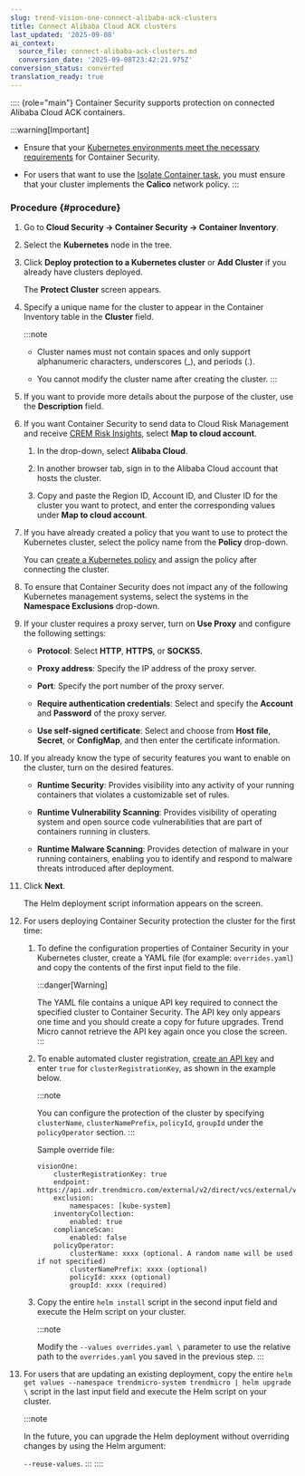 ```yaml
---
slug: trend-vision-one-connect-alibaba-ack-clusters
title: Connect Alibaba Cloud ACK clusters
last_updated: '2025-09-08'
ai_context:
  source_file: connect-alibaba-ack-clusters.md
  conversion_date: '2025-09-08T23:42:21.975Z'
conversion_status: converted
translation_ready: true
---
```


:::: {role="main"}
Container Security supports protection on connected Alibaba Cloud ACK containers.

:::warning[Important]

- Ensure that your [Kubernetes environments meet the necessary requirements](kubernetes-system-req.mdx) for Container Security.

- For users that want to use the [Isolate Container task](isolate-container-task.mdx), you must ensure that your cluster implements the **Calico** network policy.
:::

### Procedure {#procedure}

1.  Go to **Cloud Security → Container Security → Container Inventory**.

2.  Select the **Kubernetes** node in the tree.

3.  Click **Deploy protection to a Kubernetes cluster** or **Add Cluster** if you already have clusters deployed.

    The **Protect Cluster** screen appears.

4.  Specify a unique name for the cluster to appear in the Container Inventory table in the **Cluster** field.

    :::note

    - Cluster names must not contain spaces and only support alphanumeric characters, underscores (\_), and periods (.).

    - You cannot modify the cluster name after creating the cluster.
    :::

5.  If you want to provide more details about the purpose of the cluster, use the **Description** field.

6.  If you want Container Security to send data to Cloud Risk Management and receive [CREM Risk Insights](executive-dashboard.mdx), select **Map to cloud account**.

    1.  In the drop-down, select **Alibaba Cloud**.

    2.  In another browser tab, sign in to the Alibaba Cloud account that hosts the cluster.

    3.  Copy and paste the Region ID, Account ID, and Cluster ID for the cluster you want to protect, and enter the corresponding values under **Map to cloud account**.

7.  If you have already created a policy that you want to use to protect the Kubernetes cluster, select the policy name from the **Policy** drop-down.

    You can [create a Kubernetes policy](kubernetes-protection-policies.mdx) and assign the policy after connecting the cluster.

8.  To ensure that Container Security does not impact any of the following Kubernetes management systems, select the systems in the **Namespace Exclusions** drop-down.

9.  If your cluster requires a proxy server, turn on **Use Proxy** and configure the following settings:

    - **Protocol**: Select **HTTP**, **HTTPS**, or **SOCKS5**.

    - **Proxy address**: Specify the IP address of the proxy server.

    - **Port**: Specify the port number of the proxy server.

    - **Require authentication credentials**: Select and specify the **Account** and **Password** of the proxy server.

    - **Use self-signed certificate**: Select and choose from **Host file**, **Secret**, or **ConfigMap**, and then enter the certificate information.

10. If you already know the type of security features you want to enable on the cluster, turn on the desired features.

    - **Runtime Security**: Provides visibility into any activity of your running containers that violates a customizable set of rules.

    - **Runtime Vulnerability Scanning**: Provides visibility of operating system and open source code vulnerabilities that are part of containers running in clusters.

    - **Runtime Malware Scanning**: Provides detection of malware in your running containers, enabling you to identify and respond to malware threats introduced after deployment.

11. Click **Next**.

    The Helm deployment script information appears on the screen.

12. For users deploying Container Security protection the cluster for the first time:

    1.  To define the configuration properties of Container Security in your Kubernetes cluster, create a YAML file (for example: `overrides.yaml`) and copy the contents of the first input field to the file.

        :::danger[Warning]

        The YAML file contains a unique API key required to connect the specified cluster to Container Security. The API key only appears one time and you should create a copy for future upgrades. Trend Micro cannot retrieve the API key again once you close the screen.
        :::

    2.  To enable automated cluster registration, [create an API key](obtain-apikey-auto-cluster-reg.mdx) and enter `true` for `clusterRegistrationKey`, as shown in the example below.

        :::note

        You can configure the protection of the cluster by specifying `clusterName`, `clusterNamePrefix`, `policyId`, `groupId` under the `policyOperator` section.
        :::

        Sample override file:

        ``` codeblock
        visionOne:
            clusterRegistrationKey: true
            endpoint: https://api.xdr.trendmicro.com/external/v2/direct/vcs/external/vcs
            exclusion: 
                namespaces: [kube-system]
            inventoryCollection:
                enabled: true
            complianceScan:
                enabled: false
            policyOperator:
                clusterName: xxxx (optional. A random name will be used if not specified)
                clusterNamePrefix: xxxx (optional)
                policyId: xxxx (optional)
                groupId: xxxx (required)
        ```

    3.  Copy the entire `helm install` script in the second input field and execute the Helm script on your cluster.

        :::note

        Modify the `--values overrides.yaml \` parameter to use the relative path to the `overrides.yaml` you saved in the previous step.
        :::

13. For users that are updating an existing deployment, copy the entire `helm get values --namespace trendmicro-system trendmicro | helm upgrade \` script in the last input field and execute the Helm script on your cluster.

    :::note

    In the future, you can upgrade the Helm deployment without overriding changes by using the Helm argument:

    `--reuse-values`.
    :::
::::
